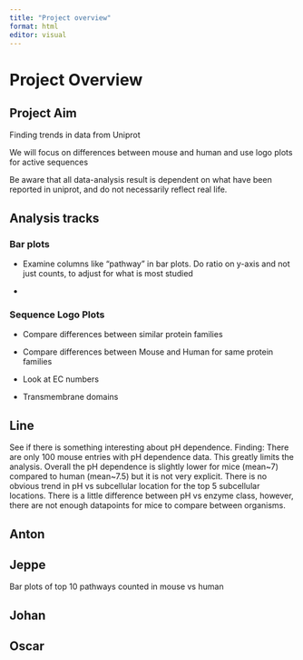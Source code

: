 ```yaml
---
title: "Project overview"
format: html
editor: visual
---
```


# Project Overview

## Project Aim

Finding trends in data from Uniprot

We will focus on differences between mouse and human and use logo plots for active sequences

Be aware that all data-analysis result is dependent on what have been reported in uniprot, and do not necessarily reflect real life.

## Analysis tracks

### Bar plots

-   Examine columns like "pathway" in bar plots. Do ratio on y-axis and not just counts, to adjust for what is most studied

-   

### Sequence Logo Plots

-   Compare differences between similar protein families

-   Compare differences between Mouse and Human for same protein families

-   Look at EC numbers

-   Transmembrane domains

## Line
See if there is something interesting about pH dependence. Finding: There are only 100 mouse entries with pH dependence data. This greatly limits the analysis. Overall the pH dependence is slightly lower for mice (mean~7) compared to human (mean~7.5) but it is not very explicit. There is no obvious trend in pH vs subcellular location for the top 5 subcellular locations. There is a little difference between pH vs enzyme class, however, there are not enough datapoints for mice to compare between organisms.

## Anton

## Jeppe

Bar plots of top 10 pathways counted in mouse vs human

## Johan

## Oscar
